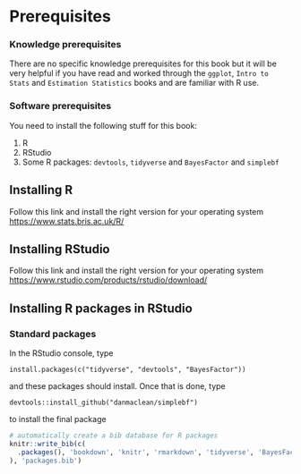 # Prerequisites {.unnumbered}

### Knowledge prerequisites

There are no specific knowledge prerequisites for this book but it will be very helpful if you have read and worked through the `ggplot`, `Intro to Stats` and `Estimation Statistics` books and are familiar with R use.


### Software prerequisites

You need to install the following stuff for this book: 

 1. R
 2. RStudio
 3. Some R packages: `devtools`, `tidyverse` and `BayesFactor` and `simplebf`
 

## Installing R

Follow this link and install the right version for your operating system [https://www.stats.bris.ac.uk/R/](https://www.stats.bris.ac.uk/R/)

## Installing RStudio

Follow this link and install the right version for your operating system [https://www.rstudio.com/products/rstudio/download/](https://www.rstudio.com/products/rstudio/download/)

## Installing R packages in RStudio

### Standard packages

In the RStudio console, type

`install.packages(c("tidyverse", "devtools", "BayesFactor"))`

and these packages should install. Once that is done, type 

`devtools::install_github("danmaclean/simplebf")`

to install the final package


```r
# automatically create a bib database for R packages
knitr::write_bib(c(
  .packages(), 'bookdown', 'knitr', 'rmarkdown', 'tidyverse', 'BayesFactor'
), 'packages.bib')
```
